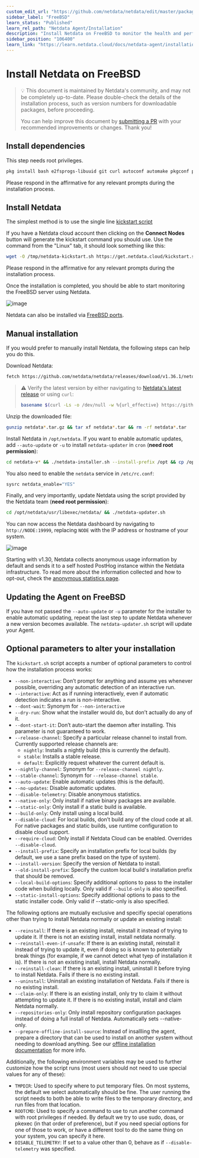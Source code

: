 ```yaml
---
custom_edit_url: "https://github.com/netdata/netdata/edit/master/packaging/installer/methods/freebsd.md"
sidebar_label: "FreeBSD"
learn_status: "Published"
learn_rel_path: "Netdata Agent/Installation"
description: "Install Netdata on FreeBSD to monitor the health and performance of bare metal or VMs with thousands of real-time, per-second metrics."
sidebar_position: "106400"
learn_link: "https://learn.netdata.cloud/docs/netdata-agent/installation/freebsd"
---
```



# Install Netdata on FreeBSD

> 💡 This document is maintained by Netdata's community, and may not be completely up-to-date. Please double-check the
> details of the installation process, such as version numbers for downloadable packages, before proceeding.
>
> You can help improve this document by [submitting a
> PR](/docs/netdata-agent/installation/freebsd) with your recommended
> improvements or changes. Thank you!

## Install dependencies

This step needs root privileges.

```sh
pkg install bash e2fsprogs-libuuid git curl autoconf automake pkgconf pidof liblz4 libuv json-c cmake gmake
```

Please respond in the affirmative for any relevant prompts during the installation process. 

## Install Netdata

The simplest method is to use the single line [kickstart script](https://learn.netdata.cloud/docs/agent/packaging/installer/methods/kickstart)

If you have a Netdata cloud account then clicking on the **Connect Nodes** button will generate the kickstart command you should use. Use the command from the "Linux" tab, it should look something like this:

```sh
wget -O /tmp/netdata-kickstart.sh https://get.netdata.cloud/kickstart.sh && sh /tmp/netdata-kickstart.sh --claim-token <CLAIM_TOKEN> --claim-url https://app.netdata.cloud
```
Please respond in the affirmative for any relevant prompts during the installation process. 

Once the installation is completed, you should be able to start monitoring the FreeBSD server using Netdata. 

![image](https://user-images.githubusercontent.com/24860547/202489210-3c5a3346-8f53-4b7b-9832-f9383b34d864.png)

Netdata can also be installed via [FreeBSD ports](https://www.freshports.org/net-mgmt/netdata).

## Manual installation

If you would prefer to manually install Netdata, the following steps can help you do this.

Download Netdata:

```sh
fetch https://github.com/netdata/netdata/releases/download/v1.36.1/netdata-v1.36.1.tar.gz
```

> ⚠️ Verify the latest version by either navigating to [Netdata's latest
> release](https://github.com/netdata/netdata/releases/latest) or using `curl`:
>
> ```bash
> basename $(curl -Ls -o /dev/null -w %{url_effective} https://github.com/netdata/netdata/releases/latest)
> ```

Unzip the downloaded file:

```sh
gunzip netdata*.tar.gz && tar xf netdata*.tar && rm -rf netdata*.tar
```

Install Netdata in `/opt/netdata`. If you want to enable automatic updates, add `--auto-update` or `-u` to install `netdata-updater` in `cron` (**need root permission**):

```sh
cd netdata-v* && ./netdata-installer.sh --install-prefix /opt && cp /opt/netdata/usr/sbin/netdata-claim.sh /usr/sbin/
```

You also need to enable the `netdata` service in `/etc/rc.conf`:

```sh
sysrc netdata_enable="YES"
```

Finally, and very importantly, update Netdata using the script provided by the Netdata team (**need root permission**):

```sh
cd /opt/netdata/usr/libexec/netdata/ && ./netdata-updater.sh
```

You can now access the Netdata dashboard by navigating to `http://NODE:19999`, replacing `NODE` with the IP address or hostname of your system.

![image](https://user-images.githubusercontent.com/2662304/48304090-fd384080-e51b-11e8-80ae-eecb03118dda.png)

Starting with v1.30, Netdata collects anonymous usage information by default and sends it to a self hosted PostHog instance within the Netdata infrastructure. To read
more about the information collected and how to opt-out, check the [anonymous statistics
page](/docs/developer-and-contributor-corner/configuring/securing-netdata-agents/anonymous-telemetry-events).

## Updating the Agent on FreeBSD
If you have not passed the `--auto-update` or `-u` parameter for the installer to enable automatic updating, repeat the last step to update Netdata whenever a new version becomes available. 
The `netdata-updater.sh` script will update your Agent.

## Optional parameters to alter your installation

The `kickstart.sh` script accepts a number of optional parameters to control how the installation process works:

- `--non-interactive`: Don’t prompt for anything and assume yes whenever possible, overriding any automatic detection of an interactive run.
- `--interactive`: Act as if running interactively, even if automatic detection indicates a run is non-interactive.
- `--dont-wait`: Synonym for `--non-interactive`
- `--dry-run`: Show what the installer would do, but don’t actually do any of it.
- `--dont-start-it`: Don’t auto-start the daemon after installing. This parameter is not guaranteed to work.
- `--release-channel`: Specify a particular release channel to install from. Currently supported release channels are:
    - `nightly`: Installs a nightly build (this is currently the default).
    - `stable`: Installs a stable release.
    - `default`: Explicitly request whatever the current default is.
- `--nightly-channel`: Synonym for `--release-channel nightly`.
- `--stable-channel`: Synonym for `--release-channel stable`.
- `--auto-update`: Enable automatic updates (this is the default).
- `--no-updates`: Disable automatic updates.
- `--disable-telemetry`: Disable anonymous statistics.
- `--native-only`: Only install if native binary packages are available.
- `--static-only`: Only install if a static build is available.
- `--build-only`: Only install using a local build.
- `--disable-cloud`: For local builds, don’t build any of the cloud code at all. For native packages and static builds,
    use runtime configuration to disable cloud support.
- `--require-cloud`: Only install if Netdata Cloud can be enabled. Overrides `--disable-cloud`.
- `--install-prefix`: Specify an installation prefix for local builds (by default, we use a sane prefix based on the type of system).
- `--install-version`: Specify the version of Netdata to install.
- `--old-install-prefix`: Specify the custom local build's installation prefix that should be removed.
- `--local-build-options`: Specify additional options to pass to the installer code when building locally. Only valid if `--build-only` is also specified.
- `--static-install-options`: Specify additional options to pass to the static installer code. Only valid if --static-only is also specified.

The following options are mutually exclusive and specifiy special operations other than trying to install Netdata normally or update an existing install:

- `--reinstall`: If there is an existing install, reinstall it instead of trying to update it. If there is not an existing install, install netdata normally.
- `--reinstall-even-if-unsafe`: If there is an existing install, reinstall it instead of trying to update it, even if doing so is known to potentially break things (for example, if we cannot detect what tyep of installation it is). If there is not an existing install, install Netdata normally.
- `--reinstall-clean`: If there is an existing install, uninstall it before trying to install Netdata. Fails if there is no existing install.
- `--uninstall`: Uninstall an existing installation of Netdata. Fails if there is no existing install.
- `--claim-only`: If there is an existing install, only try to claim it without attempting to update it. If there is no existing install, install and claim Netdata normally.
- `--repositories-only`: Only install repository configuration packages instead of doing a full install of Netdata. Automatically sets --native-only.
- `--prepare-offline-install-source`: Instead of insallling the agent, prepare a directory that can be used to install on another system without needing to download anything. See our [offline installation documentation](/docs/netdata-agent/installation/offline-systems) for more info.

Additionally, the following environment variables may be used to further customize how the script runs (most users
should not need to use special values for any of these):

- `TMPDIR`: Used to specify where to put temporary files. On most systems, the default we select automatically
  should be fine. The user running the script needs to both be able to write files to the temporary directory,
  and run files from that location.
- `ROOTCMD`: Used to specify a command to use to run another command with root privileges if needed. By default
  we try to use sudo, doas, or pkexec (in that order of preference), but if you need special options for one of
  those to work, or have a different tool to do the same thing on your system, you can specify it here.
- `DISABLE_TELEMETRY`: If set to a value other than 0, behave as if `--disable-telemetry` was specified.
